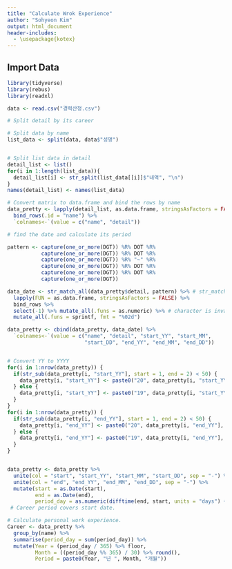 ```yaml
---
title: "Calculate Wrok Experience"
author: "Sohyeon Kim"
output: html_document
header-includes:
  - \usepackage{kotex}
---
```



## Import Data
```r
library(tidyverse)
library(rebus)
library(readxl)
```

```r
data <- read.csv("경력산정.csv")
```



```r
# Split detail by its career

# Split data by name
list_data <- split(data, data$"성명") 


# Split list data in detail
detail_list <- list()
for(i in 1:length(list_data)){
  detail_list[i] <- str_split(list_data[[i]]$"내역", "\n")
}
names(detail_list) <- names(list_data)

# Convert matrix to data.frame and bind the rows by name
data_pretty <- lapply(detail_list, as.data.frame, stringsAsFactors = FALSE) %>% 
  bind_rows(.id = "name") %>%
  `colnames<-`(value = c("name", "detail"))

```


```r
# find the date and calculate its period 

pattern <- capture(one_or_more(DGT)) %R% DOT %R% 
           capture(one_or_more(DGT)) %R% DOT %R%
           capture(one_or_more(DGT)) %R% "~" %R%
           capture(one_or_more(DGT)) %R% DOT %R% 
           capture(one_or_more(DGT)) %R% DOT %R%
           capture(one_or_more(DGT))

data_date <- str_match_all(data_pretty$detail, pattern) %>% # str_match handles character string.
  lapply(FUN = as.data.frame, stringsAsFactors = FALSE) %>% 
  bind_rows %>%
  select(-1) %>% mutate_all(.funs = as.numeric) %>% # character is invalid to format "%02d"
  mutate_all(.funs = sprintf, fmt = "%02d") 

data_pretty <- cbind(data_pretty, data_date) %>%
  `colnames<-`(value = c("name", "detail", "start_YY", "start_MM",
                         "start_DD", "end_YY", "end_MM", "end_DD"))


# Convert YY to YYYY
for(i in 1:nrow(data_pretty)) {
  if(str_sub(data_pretty[i, "start_YY"], start = 1, end = 2) < 50) {
    data_pretty[i, "start_YY"] <- paste0("20", data_pretty[i, "start_YY"], collapse = "")
  } else {
    data_pretty[i, "start_YY"] <- paste0("19", data_pretty[i, "start_YY"], collapse = "")
  }
}
for(i in 1:nrow(data_pretty)) {
  if(str_sub(data_pretty[i, "end_YY"], start = 1, end = 2) < 50) {
    data_pretty[i, "end_YY"] <- paste0("20", data_pretty[i, "end_YY"], collapse = "")
  } else {
    data_pretty[i, "end_YY"] <- paste0("19", data_pretty[i, "end_YY"], collapse = "")
  }
}


data_pretty <- data_pretty %>%
  unite(col = "start", "start_YY", "start_MM", "start_DD", sep = "-") %>%
  unite(col = "end", "end_YY", "end_MM", "end_DD", sep = "-") %>%
  mutate(start = as.Date(start), 
         end = as.Date(end), 
         period_day = as.numeric(difftime(end, start, units = "days") + 1)) 
 # Career period covers start date.
```


```r
# Calculate personal work experience.
Career <- data_pretty %>%
  group_by(name) %>%
  summarise(period_day = sum(period_day)) %>%
  mutate(Year = (period_day / 365) %>% floor, 
         Month = ((period_day %% 365) / 30) %>% round(), 
         Period = paste0(Year, "년 ", Month, "개월"))
```














